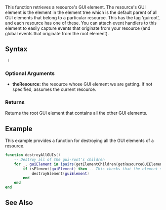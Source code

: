  
{{Client function}}
This function retrieves a resource's GUI element. The resource's GUI element is the element in the element tree which is the default parent of all GUI elements that belong to a particular resource. This has the tag 'guiroot', and each resource has one of these. You can attach event handlers to this element to easily capture events that originate from your resource (and global events that originate from the root element).

==Syntax==
<syntaxhighlight lang="lua"> )</syntaxhighlight>

===Optional Arguments===
{{OptionalArg}}
*'''theResource:''' the resource whose GUI element we are getting. If not specified, assumes the current resource.

===Returns===
Returns the root GUI element that contains all the other GUI elements.

==Example== 
This example provides a function for destroying all the GUI elements of a resource.
<syntaxhighlight lang="lua">function destroyAllGUIs()
	-- Destroy all of the gui-root's children
	for _, guiElement in ipairs(getElementChildren(getResourceGUIElement())) do
		if isElement(guiElement) then -- This checks that the element still exists (in case we already destroyed it's parent).
			destroyElement(guiElement)
		end
	end
end
</syntaxhighlight>

==See Also==
{{Client_resource_functions}}